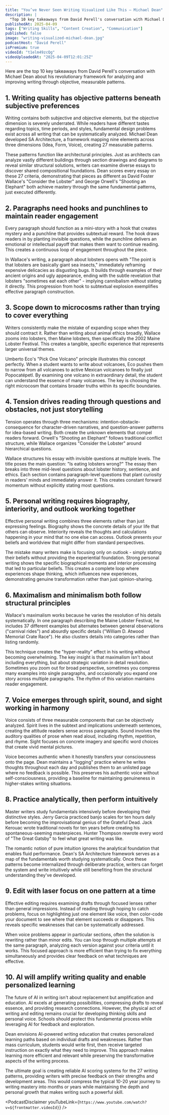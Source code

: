 ```yaml
---
title: "You’ve Never Seen Writing Visualized Like This — Michael Dean"
description: |
  "Top 10 key takeaways from David Perell's conversation with Michael Dean about his revolutionary framework for analyzing and improving writing through objective, measurable patterns."
publishedAt: 2025-04-09
tags: ["Writing Skills", "Content Creation", "Communication"]
published: false
image: "writing-visualized-michael-dean.jpg"
podcastHost: "David Perell"
isPremium: true
videoId: "t1elm49zcQg"
videoUploadedAt: "2025-04-09T12:01:25Z"
---
```



<PodcastSummaryPageLayout frontmatter={frontmatter}>
Here are the top 10 key takeaways from David Perell's conversation with Michael Dean about his revolutionary framework for analyzing and improving writing through objective, measurable patterns.

## 1. Writing quality has objective patterns beneath subjective preferences

Writing contains both subjective and objective elements, but the objective dimension is severely underrated. While readers have different tastes regarding topics, time periods, and styles, fundamental design problems exist across all writing that can be systematically analyzed. Michael Dean developed SA Architecture, a framework mapping nine elements across three dimensions (Idea, Form, Voice), creating 27 measurable patterns.

These patterns function like architectural principles. Just as architects can analyze vastly different buildings through section drawings and diagrams to reveal similar structural solutions, writers can examine diverse essays to discover shared compositional foundations. Dean scores every essay on these 27 criteria, demonstrating that pieces as different as David Foster Wallace's "Consider the Lobster" and George Orwell's "Shooting an Elephant" both achieve mastery through the same fundamental patterns, just executed differently.

## 2. Paragraphs need hooks and punchlines to maintain reader engagement

Every paragraph should function as a mini-story with a hook that creates mystery and a punchline that provides subtextual reward. The hook draws readers in by planting invisible questions, while the punchline delivers an emotional or intellectual payoff that makes them want to continue reading. This creates a continuous loop of engagement throughout the piece.

In Wallace's writing, a paragraph about lobsters opens with "The point is that lobsters are basically giant sea insects," immediately reframing expensive delicacies as disgusting bugs. It builds through examples of their ancient origins and ugly appearance, ending with the subtle revelation that lobsters "sometimes eat each other" - implying cannibalism without stating it directly. This progression from hook to subtextual explosion exemplifies effective paragraph construction.

## 3. Scope down to microcosms rather than trying to cover everything

Writers consistently make the mistake of expanding scope when they should contract it. Rather than writing about animal ethics broadly, Wallace zooms into lobsters, then Maine lobsters, then specifically the 2002 Maine Lobster Festival. This creates a tangible, specific experience that represents larger universal themes.

Umberto Eco's "Pick One Volcano" principle illustrates this concept perfectly. When a student wants to write about volcanoes, Eco pushes them to narrow from all volcanoes to active Mexican volcanoes to finally just Popocatépetl. By examining one volcano in extraordinary detail, the student can understand the essence of many volcanoes. The key is choosing the right microcosm that contains broader truths within its specific boundaries.

## 4. Tension drives reading through questions and obstacles, not just storytelling

Tension operates through three mechanisms: intention-obstacle-consequence for character-driven narratives, and question-answer patterns for idea-based writing. Both create the unknown elements that compel readers forward. Orwell's "Shooting an Elephant" follows traditional conflict structure, while Wallace organizes "Consider the Lobster" around hierarchical questions.

Wallace structures his essay with invisible questions at multiple levels. The title poses the main question: "Is eating lobsters wrong?" The essay then breaks into three mid-level questions about lobster history, sentience, and ethics. Each section contains paragraph-level questions that plant curiosity in readers' minds and immediately answer it. This creates constant forward momentum without explicitly stating most questions.

## 5. Personal writing requires biography, interiority, and outlook working together

Effective personal writing combines three elements rather than just expressing feelings. Biography shows the concrete details of your life that others can observe. Interiority reveals the thoughts and calculations happening in your mind that no one else can access. Outlook presents your beliefs and worldview that might differ from standard perspectives.

The mistake many writers make is focusing only on outlook - simply stating their beliefs without providing the experiential foundation. Strong personal writing shows the specific biographical moments and interior processing that led to particular beliefs. This creates a complete loop where experiences shape thinking, which influences new experiences, demonstrating genuine transformation rather than just opinion-sharing.

## 6. Maximalism and minimalism both follow structural principles

Wallace's maximalism works because he varies the resolution of his details systematically. In one paragraph describing the Maine Lobster Festival, he includes 37 different examples but alternates between general observations ("carnival rides") and absurdly specific details ("William D. Atwood Memorial Crate Race"). He also clusters details into categories rather than listing randomly.

This technique creates the "hyper-reality" effect in his writing without becoming overwhelming. The key insight is that maximalism isn't about including everything, but about strategic variation in detail resolution. Sometimes you zoom out for broad perspective, sometimes you compress many examples into single paragraphs, and occasionally you expand one story across multiple paragraphs. The rhythm of this variation maintains reader engagement.

## 7. Voice emerges through spirit, sound, and sight working in harmony

Voice consists of three measurable components that can be objectively analyzed. Spirit lives in the subtext and implications underneath sentences, creating the attitude readers sense across paragraphs. Sound involves the auditory qualities of prose when read aloud, including rhythm, repetition, and rhyme. Sight focuses on concrete imagery and specific word choices that create vivid mental pictures.

Voice becomes authentic when it honestly transfers your consciousness onto the page. Dean maintains a "logging" practice where he writes thoughts throughout each day and publishes them to an unlisted page where no feedback is possible. This preserves his authentic voice without self-consciousness, providing a baseline for maintaining genuineness in higher-stakes writing situations.

## 8. Practice analytically, then perform intuitively

Master writers study fundamentals intensively before developing their distinctive styles. Jerry Garcia practiced banjo scales for ten hours daily before becoming the improvisational genius of the Grateful Dead. Jack Kerouac wrote traditional novels for ten years before creating his spontaneous-seeming masterpieces. Hunter Thompson rewrote every word of "The Great Gatsby" to feel what great writing was like.

The romantic notion of pure intuition ignores the analytical foundation that enables fluid performance. Dean's SA Architecture framework serves as a map of the fundamentals worth studying systematically. Once these patterns become internalized through deliberate practice, writers can forget the system and write intuitively while still benefiting from the structural understanding they've developed.

## 9. Edit with laser focus on one pattern at a time

Effective editing requires examining drafts through focused lenses rather than general impressions. Instead of reading through hoping to catch problems, focus on highlighting just one element like voice, then color-code your document to see where that element succeeds or disappears. This reveals specific weaknesses that can be systematically addressed.

When voice problems appear in particular sections, often the solution is rewriting rather than minor edits. You can loop through multiple attempts at the same paragraph, analyzing each version against your criteria until it works. This focused approach is more efficient than trying to fix everything simultaneously and provides clear feedback on what techniques are effective.

## 10. AI will amplify writing quality and enable personalized learning

The future of AI in writing isn't about replacement but amplification and education. AI excels at generating possibilities, compressing drafts to reveal essence, and providing research connections. However, the physical act of writing and editing remains crucial for developing thinking skills and personal voice. Schools should protect this fundamental process while leveraging AI for feedback and exploration.

Dean envisions AI-powered writing education that creates personalized learning paths based on individual drafts and weaknesses. Rather than mass curriculum, students would write first, then receive targeted instruction on exactly what they need to improve. This approach makes learning more efficient and relevant while preserving the transformative aspects of the writing process.

The ultimate goal is creating reliable AI scoring systems for the 27 writing patterns, providing writers with precise feedback on their strengths and development areas. This would compress the typical 10-20 year journey to writing mastery into months or years while maintaining the depth and personal growth that makes writing such a powerful skill.

<PodcastDisclaimer
  youTubeLink={`https://www.youtube.com/watch?v=${frontmatter.videoId}`}
/>

</PodcastSummaryPageLayout>
